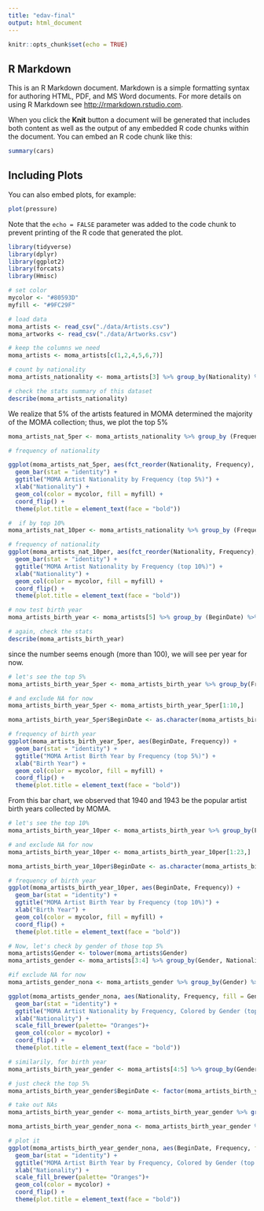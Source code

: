 ```yaml
---
title: "edav-final"
output: html_document
---
```


```r
knitr::opts_chunk$set(echo = TRUE)
```

## R Markdown

This is an R Markdown document. Markdown is a simple formatting syntax for authoring HTML, PDF, and MS Word documents. For more details on using R Markdown see <http://rmarkdown.rstudio.com>.

When you click the **Knit** button a document will be generated that includes both content as well as the output of any embedded R code chunks within the document. You can embed an R code chunk like this:

```r
summary(cars)
```

## Including Plots

You can also embed plots, for example:

```r
plot(pressure)
```

Note that the `echo = FALSE` parameter was added to the code chunk to prevent printing of the R code that generated the plot.

```r
library(tidyverse)
library(dplyr)
library(ggplot2)
library(forcats)
library(Hmisc)

# set color
mycolor <- "#80593D"
myfill <- "#9FC29F"

# load data
moma_artists <- read_csv("./data/Artists.csv")
moma_artworks <- read_csv("./data/Artworks.csv")

# keep the columns we need
moma_artists <- moma_artists[c(1,2,4,5,6,7)]

# count by nationality
moma_artists_nationality <- moma_artists[3] %>% group_by(Nationality) %>% dplyr::summarize(Frequency=n()) %>% arrange(Frequency)

# check the stats summary of this dataset
describe(moma_artists_nationality)
```

We realize that 5% of the artists featured in MOMA determined the majority of the MOMA collection; thus, we plot the top 5%

```r
moma_artists_nat_5per <- moma_artists_nationality %>% group_by (Frequency) %>% filter(Frequency > 436)

# frequency of nationality

ggplot(moma_artists_nat_5per, aes(fct_reorder(Nationality, Frequency), Frequency)) +
  geom_bar(stat = "identity") +
  ggtitle("MOMA Artist Nationality by Frequency (top 5%)") +
  xlab("Nationality") +
  geom_col(color = mycolor, fill = myfill) +
  coord_flip() +
  theme(plot.title = element_text(face = "bold"))

```

```r
#  if by top 10%
moma_artists_nat_10per <- moma_artists_nationality %>% group_by (Frequency) %>% filter(Frequency > 173)

# frequency of nationality
ggplot(moma_artists_nat_10per, aes(fct_reorder(Nationality, Frequency), Frequency)) +
  geom_bar(stat = "identity") +
  ggtitle("MOMA Artist Nationality by Frequency (top 10%)") +
  xlab("Nationality") +
  geom_col(color = mycolor, fill = myfill) +
  coord_flip() +
  theme(plot.title = element_text(face = "bold"))
```

```r
# now test birth year
moma_artists_birth_year <- moma_artists[5] %>% group_by (BeginDate) %>% dplyr::summarize(Frequency=n()) %>% arrange(Frequency)

# again, check the stats
describe(moma_artists_birth_year)
```

since the number seems enough (more than 100), we will see per year for now.

```r
# let's see the top 5%
moma_artists_birth_year_5per <- moma_artists_birth_year %>% group_by(Frequency) %>% filter(Frequency > 153)

# and exclude NA for now
moma_artists_birth_year_5per <- moma_artists_birth_year_5per[1:10,]

moma_artists_birth_year_5per$BeginDate <- as.character(moma_artists_birth_year_5per$BeginDate)

# frequency of birth year
ggplot(moma_artists_birth_year_5per, aes(BeginDate, Frequency)) +
  geom_bar(stat = "identity") +
  ggtitle("MOMA Artist Birth Year by Frequency (top 5%)") +
  xlab("Birth Year") +
  geom_col(color = mycolor, fill = myfill) +
  coord_flip() +
  theme(plot.title = element_text(face = "bold"))
```

From this bar chart, we observed that 1940 and 1943 be the popular artist birth years collected by MOMA.

```r
# let's see the top 10%
moma_artists_birth_year_10per <- moma_artists_birth_year %>% group_by(Frequency) %>% filter(Frequency > 138)

# and exclude NA for now
moma_artists_birth_year_10per <- moma_artists_birth_year_10per[1:23,]

moma_artists_birth_year_10per$BeginDate <- as.character(moma_artists_birth_year_10per$BeginDate)

# frequency of birth year
ggplot(moma_artists_birth_year_10per, aes(BeginDate, Frequency)) +
  geom_bar(stat = "identity") +
  ggtitle("MOMA Artist Birth Year by Frequency (top 10%)") +
  xlab("Birth Year") +
  geom_col(color = mycolor, fill = myfill) +
  coord_flip() +
  theme(plot.title = element_text(face = "bold"))
```

```r
# Now, let's check by gender of those top 5%
moma_artists$Gender <- tolower(moma_artists$Gender)
moma_artists_gender <- moma_artists[3:4] %>% group_by(Gender, Nationality) %>% dplyr::summarize(Frequency=n()) %>% arrange(Frequency) %>% filter(Nationality %in% c("American", "British", "German", "Italian", "Japanese"))

```

```r

#if exclude NA for now
moma_artists_gender_nona <- moma_artists_gender %>% group_by(Gender) %>% filter(Gender %in% c("female", "male"))

ggplot(moma_artists_gender_nona, aes(Nationality, Frequency, fill = Gender)) +
  geom_bar(stat = "identity") +
  ggtitle("MOMA Artist Nationality by Frequency, Colored by Gender (top 5%)") +
  xlab("Nationality") +
  scale_fill_brewer(palette= "Oranges")+
  geom_col(color = mycolor) +
  coord_flip() +
  theme(plot.title = element_text(face = "bold"))

```

```r
# similarily, for birth year
moma_artists_birth_year_gender <- moma_artists[4:5] %>% group_by(Gender, BeginDate) %>% dplyr::summarize(Frequency=n()) %>% arrange(Frequency)

# just check the top 5%
moma_artists_birth_year_gender$BeginDate <- factor(moma_artists_birth_year_gender$BeginDate, levels = moma_artists_birth_year_5per$BeginDate)

# take out NAs
moma_artists_birth_year_gender <- moma_artists_birth_year_gender %>% group_by(BeginDate) %>% filter( !is.na(BeginDate))

moma_artists_birth_year_gender_nona <- moma_artists_birth_year_gender %>% group_by(Gender) %>% filter(Gender %in% c("female", "male"))

# plot it
ggplot(moma_artists_birth_year_gender_nona, aes(BeginDate, Frequency, fill = Gender)) +
  geom_bar(stat = "identity") +
  ggtitle("MOMA Artist Birth Year by Frequency, Colored by Gender (top 5%)") +
  xlab("Nationality") +
  scale_fill_brewer(palette= "Oranges")+
  geom_col(color = mycolor) +
  coord_flip() +
  theme(plot.title = element_text(face = "bold"))

```
